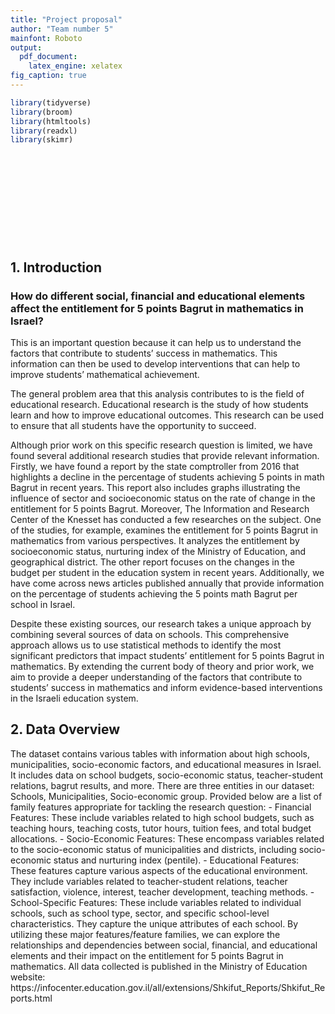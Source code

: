 ```yaml
---
title: "Project proposal"
author: "Team number 5"
mainfont: Roboto
output:
  pdf_document:
    latex_engine: xelatex
fig_caption: true
---
```


```r
library(tidyverse)
library(broom)
library(htmltools)
library(readxl)
library(skimr)
```

```r

```

```r

```

```r

```

```r

```

```r

```

```r

```

```r

```

```r

```

```r

```

```r

```

```r

```


## 1. Introduction

### How do different social, financial and educational elements affect the entitlement for 5 points Bagrut in mathematics in Israel?

This is an important question because it can help us to understand the factors that contribute to students' success in mathematics. This information can then be used to develop interventions that can help to improve students' mathematical achievement.

The general problem area that this analysis contributes to is the field of educational research. Educational research is the study of how students learn and how to improve educational outcomes. This research can be used to ensure that all students have the opportunity to succeed.

Although prior work on this specific research question is limited, we have found several additional research studies that provide relevant information. Firstly, we have found a report by the state comptroller from 2016 that highlights a decline in the percentage of students achieving 5 points in math Bagrut in recent years. This report also includes graphs illustrating the influence of sector and socioeconomic status on the rate of change in the entitlement for 5 points Bagrut. Moreover, The Information and Research Center of the Knesset has conducted a few researches on the subject. One of the studies, for example, examines the entitlement for 5 points Bagrut in mathematics from various perspectives. It analyzes the entitlement by socioeconomic status, nurturing index of the Ministry of Education, and geographical district. The other report focuses on the changes in the budget per student in the education system in recent years. Additionally, we have come across news articles published annually that provide information on the percentage of students achieving the 5 points math Bagrut per school in Israel.

Despite these existing sources, our research takes a unique approach by combining several sources of data on schools. This comprehensive approach allows us to use statistical methods to identify the most significant predictors that impact students' entitlement for 5 points Bagrut in mathematics. By extending the current body of theory and prior work, we aim to provide a deeper understanding of the factors that contribute to students' success in mathematics and inform evidence-based interventions in the Israeli education system.

## 2. Data Overview

The dataset contains various tables with information about high schools, municipalities, socio-economic factors, and educational measures in Israel. It includes data on school budgets, socio-economic status, teacher-student relations, bagrut results, and more. There are three entities in our dataset: Schools, Municipalities, Socio-economic group. Provided below are a list of family features appropriate for tackling the research question:
- Financial Features: These include variables related to high school budgets, such as teaching hours, teaching costs, tutor hours, tuition fees, and total budget allocations. 
- Socio-Economic Features: These encompass variables related to the socio-economic status of municipalities and districts, including socio-economic status and nurturing index (pentile). 
- Educational Features: These features capture various aspects of the educational environment. They include variables related to teacher-student relations, teacher satisfaction, violence, interest, teacher development, teaching methods.
- School-Specific Features: These include variables related to individual schools, such as school type, sector, and specific school-level characteristics. They capture the unique attributes of each school. 
By utilizing these major features/feature families, we can explore the relationships and dependencies between social, financial, and educational elements and their impact on the entitlement for 5 points Bagrut in mathematics.
All data collected is published in the Ministry of Education website: https://infocenter.education.gov.il/all/extensions/Shkifut_Reports/Shkifut_Reports.html

